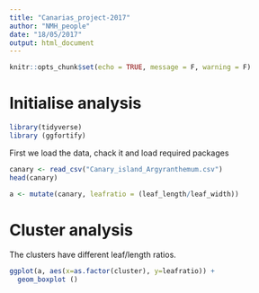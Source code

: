 ```yaml
---
title: "Canarias_project-2017"
author: "NMH_people"
date: "18/05/2017"
output: html_document
---
```


```r
knitr::opts_chunk$set(echo = TRUE, message = F, warning = F)
```

# Initialise analysis

```r
library(tidyverse)
library (ggfortify)
```


First we load the data, chack it and load required packages

```r
canary <- read_csv("Canary_island_Argyranthemum.csv")
head(canary)


```

```r
a <- mutate(canary, leafratio = (leaf_length/leaf_width))

```


# Cluster analysis

The clusters have different leaf/length ratios.

```r
ggplot(a, aes(x=as.factor(cluster), y=leafratio)) +
  geom_boxplot ()
```

